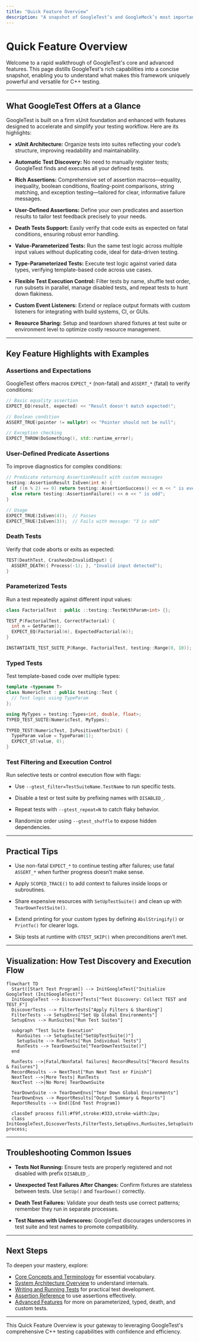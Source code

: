 ```yaml
---
title: "Quick Feature Overview"
description: "A snapshot of GoogleTest’s and GoogleMock’s most important features: xUnit foundation, rich set of assertions, user-defined assertions, test discovery, death and parameterized tests, mocking, custom reporting, and flexible test running options. Enables users to quickly gauge the framework’s capabilities."
---
```


# Quick Feature Overview

Welcome to a rapid walkthrough of GoogleTest's core and advanced features. This page distills GoogleTest's rich capabilities into a concise snapshot, enabling you to understand what makes this framework uniquely powerful and versatile for C++ testing.

---

## What GoogleTest Offers at a Glance

GoogleTest is built on a firm xUnit foundation and enhanced with features designed to accelerate and simplify your testing workflow. Here are its highlights:

- **xUnit Architecture:** Organize tests into suites reflecting your code’s structure, improving readability and maintainability.

- **Automatic Test Discovery:** No need to manually register tests; GoogleTest finds and executes all your defined tests.

- **Rich Assertions:** Comprehensive set of assertion macros—equality, inequality, boolean conditions, floating-point comparisons, string matching, and exception testing—tailored for clear, informative failure messages.

- **User-Defined Assertions:** Define your own predicates and assertion results to tailor test feedback precisely to your needs.

- **Death Tests Support:** Easily verify that code exits as expected on fatal conditions, ensuring robust error handling.

- **Value-Parameterized Tests:** Run the same test logic across multiple input values without duplicating code, ideal for data-driven testing.

- **Type-Parameterized Tests:** Execute test logic against varied data types, verifying template-based code across use cases.

- **Flexible Test Execution Control:** Filter tests by name, shuffle test order, run subsets in parallel, manage disabled tests, and repeat tests to hunt down flakiness.

- **Custom Event Listeners:** Extend or replace output formats with custom listeners for integrating with build systems, CI, or GUIs.

- **Resource Sharing:** Setup and teardown shared fixtures at test suite or environment level to optimize costly resource management.

---

## Key Feature Highlights with Examples

### Assertions and Expectations
GoogleTest offers macros `EXPECT_*` (non-fatal) and `ASSERT_*` (fatal) to verify conditions:

```cpp
// Basic equality assertion
EXPECT_EQ(result, expected) << "Result doesn't match expected!";

// Boolean condition
ASSERT_TRUE(pointer != nullptr) << "Pointer should not be null";

// Exception checking
EXPECT_THROW(DoSomething(), std::runtime_error);
```

### User-Defined Predicate Assertions
To improve diagnostics for complex conditions:

```cpp
// Predicate returning AssertionResult with custom messages
testing::AssertionResult IsEven(int n) {
  if ((n % 2) == 0) return testing::AssertionSuccess() << n << " is even";
  else return testing::AssertionFailure() << n << " is odd";
}

// Usage
EXPECT_TRUE(IsEven(4));  // Passes
EXPECT_TRUE(IsEven(3));  // Fails with message: "3 is odd"
```

### Death Tests
Verify that code aborts or exits as expected:

```cpp
TEST(DeathTest, CrashesOnInvalidInput) {
  ASSERT_DEATH({ Process(-1); }, "Invalid input detected");
}
```

### Parameterized Tests
Run a test repeatedly against different input values:

```cpp
class FactorialTest : public ::testing::TestWithParam<int> {};

TEST_P(FactorialTest, CorrectFactorial) {
  int n = GetParam();
  EXPECT_EQ(Factorial(n), ExpectedFactorial(n));
}

INSTANTIATE_TEST_SUITE_P(Range, FactorialTest, testing::Range(0, 10));
```

### Typed Tests
Test template-based code over multiple types:

```cpp
template <typename T>
class NumericTest : public testing::Test {
  // Test logic using TypeParam
};

using MyTypes = testing::Types<int, double, float>;
TYPED_TEST_SUITE(NumericTest, MyTypes);

TYPED_TEST(NumericTest, IsPositiveAfterInit) {
  TypeParam value = TypeParam(1);
  EXPECT_GT(value, 0);
}
```

### Test Filtering and Execution Control
Run selective tests or control execution flow with flags:

- Use `--gtest_filter=TestSuiteName.TestName` to run specific tests.

- Disable a test or test suite by prefixing names with `DISABLED_`.

- Repeat tests with `--gtest_repeat=N` to catch flaky behavior.

- Randomize order using `--gtest_shuffle` to expose hidden dependencies.

---

## Practical Tips

- Use non-fatal `EXPECT_*` to continue testing after failures; use fatal `ASSERT_*` when further progress doesn’t make sense.

- Apply `SCOPED_TRACE()` to add context to failures inside loops or subroutines.

- Share expensive resources with `SetUpTestSuite()` and clean up with `TearDownTestSuite()`.

- Extend printing for your custom types by defining `AbslStringify()` or `PrintTo()` for clearer logs.

- Skip tests at runtime with `GTEST_SKIP()` when preconditions aren’t met.

---

## Visualization: How Test Discovery and Execution Flow

```mermaid
flowchart TD
  Start([Start Test Program]) --> InitGoogleTest["Initialize GoogleTest (InitGoogleTest)"]
  InitGoogleTest --> DiscoverTests["Test Discovery: Collect TEST and TEST_F"]
  DiscoverTests --> FilterTests["Apply Filters & Sharding"]
  FilterTests --> SetupEnvs["Set Up Global Environments"]
  SetupEnvs --> RunSuites["Run Test Suites"]

  subgraph "Test Suite Execution"
    RunSuites --> SetupSuite["SetUpTestSuite()"]
    SetupSuite --> RunTests["Run Individual Tests"]
    RunTests --> TearDownSuite["TearDownTestSuite()"]
  end

  RunTests -->|Fatal/Nonfatal failures| RecordResults["Record Results & Failures"]
  RecordResults --> NextTest["Run Next Test or Finish"]
  NextTest -->|More Tests| RunTests
  NextTest -->|No More| TearDownSuite

  TearDownSuite --> TearDownEnvs["Tear Down Global Environments"]
  TearDownEnvs --> ReportResults["Output Summary & Reports"]
  ReportResults --> End([End Test Program])

  classDef process fill:#f9f,stroke:#333,stroke-width:2px;
  class InitGoogleTest,DiscoverTests,FilterTests,SetupEnvs,RunSuites,SetupSuite,RunTests,TearDownSuite,TearDownEnvs,ReportResults process;
```

---

## Troubleshooting Common Issues

- **Tests Not Running:** Ensure tests are properly registered and not disabled with prefix `DISABLED_`.

- **Unexpected Test Failures After Changes:** Confirm fixtures are stateless between tests. Use `SetUp()` and `TearDown()` correctly.

- **Death Test Failures:** Validate your death tests use correct patterns; remember they run in separate processes.

- **Test Names with Underscores:** GoogleTest discourages underscores in test suite and test names to promote compatibility.

---

## Next Steps

To deepen your mastery, explore:

- [Core Concepts and Terminology](../foundations-and-architecture/core-concepts-and-terminology) for essential vocabulary.
- [System Architecture Overview](../foundations-and-architecture/architecture-overview) to understand internals.
- [Writing and Running Tests](../../../api-reference/core-apis/test-creation) for practical test development.
- [Assertion Reference](../../../api-reference/core-apis/assertions) to use assertions effectively.
- [Advanced Features](../advanced) for more on parameterized, typed, death, and custom tests.

---

This Quick Feature Overview is your gateway to leveraging GoogleTest's comprehensive C++ testing capabilities with confidence and efficiency.